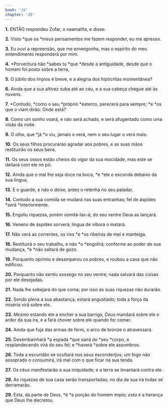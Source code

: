 ```yaml
---
book: 'Jó'
chapter: '20'
---
```


**1.** ENTÃO respondeu Zofar, o naamatita, e disse:

**2.** Visto *que os *meus pensamentos me fazem responder, eu me apresso.

**3.** Eu ouvi a repreensão, que me envergonha, mas o espírito do meu entendimento responderá por mim.

**4.** *Porventura não *sabes tu *que *desde a antiguidade, desde que o homem foi posto sobre a terra,

**5.** O júbilo dos ímpios é breve, e a alegria dos hipócritas momentânea?

**6.** Ainda que a sua altivez suba até ao céu, e a sua cabeça chegue até às nuvens.

**7.** *Contudo, *como o seu *próprio *esterco, perecerá para sempre; *e *os que o viam dirão: Onde está?

**8.** Como um sonho voará, e não será achado, e será afugentado como uma visão da noite.

**9.** O olho, que *já *o viu, jamais o verá, nem o seu lugar o verá mais.

**10.** Os seus filhos procurarão agradar aos pobres, e as suas mãos restituirão os seus bens.

**11.** Os seus ossos estão cheios do *vigor* da sua mocidade, mas este se deitará com ele no pó.

**12.** Ainda que o mal lhe seja doce na boca, *e *ele o esconda debaixo da sua língua,

**13.** E o guarde, e não o deixe, antes o retenha no seu paladar,

**14.** Contudo a sua comida se mudará nas suas entranhas; fel de áspides *será *interiormente.

**15.** Engoliu riquezas, porém vomitá-las-á; do seu ventre Deus as lançará.

**16.** Veneno de áspides sorverá; língua de víbora o matará.

**17.** Não verá as correntes, os rios *e *os ribeiros de mel e manteiga.

**18.** Restituirá o seu trabalho, e não *o *engolirá; conforme ao poder de sua mudança, *e *não saltará de gozo.

**19.** Porquanto oprimiu e desamparou os pobres, e roubou a casa que não edificou.

**20.** Porquanto não sentiu sossego no seu ventre; nada salvará das coisas por ele desejadas.

**21.** Nada lhe sobejará do que coma; por isso as suas riquezas não durarão.

**22.** Sendo plena a sua abastança, estará angustiado; toda a força da miséria virá sobre ele.

**23.** *Mesmo* estando ele a encher a sua barriga, *Deus* mandará sobre ele o ardor da sua ira, e a fará chover sobre ele quando for comer.

**24.** Ainda que fuja das armas de ferro, o arco de bronze o atravessará.

**25.** Desembainhará *a espada *que sairá do *seu *corpo, e resplandecendo virá do seu fel; e *haverá *sobre ele assombros.

**26.** Toda a escuridão se ocultará nos seus esconderijos; um fogo não assoprado o consumirá, irá mal com o que ficar na sua tenda.

**27.** Os céus manifestarão a sua iniquidade; e a terra se levantará contra ele.

**28.** As riquezas de sua casa serão transportadas; no dia da sua ira todas se derramarão.

**29.** Esta, da parte de Deus, *é *a porção do homem ímpio; *esta é* a herança que Deus lhe decretou.